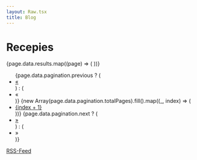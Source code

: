 ```yaml
---
layout: Raw.tsx
title: Blog
---
```


<h1 class="my-8 font-thin text-5xl">Recepies</h1>

<div>
  {page.data.results.map((page) => (
    <a href={page.data.url}>
      <comp.BlogListItem page={page} />
    </a>
  ))}
</div>

<nav>
  <ul class="pagination">
    {page.data.pagination.previous ? (
      <li class="page-item">
        <a
          class="page-link btn btn-secondary"
          href={`/blog/${page.data.pagination.previous}`}
        >
          &laquo;
        </a>
      </li>
    ) : (
      <li class="page-item">
        <a class="page-link btn btn-secondary disabled">&laquo;</a>
      </li>
    )}
    {new Array(page.data.pagination.totalPages).fill().map((_, index) => (
      <li class="page-item">
        <a class="page-link btn btn-secondary" href={`/blog/page/${index + 1}`}>
          {index + 1}
        </a>
      </li>
    ))}
    {page.data.pagination.next ? (
      <li class="page-item">
        <a
          class="page-link btn btn-secondary"
          href={`/blog/${page.data.pagination.next}`}
        >
          &raquo;
        </a>
      </li>
    ) : (
      <li class="page-item">
        <a class="page-link btn btn-secondary disabled">&raquo;</a>
      </li>
    )}
  </ul>
</nav>

<a class="btn btn-primary my-2" href="/feed.rss">
  RSS-Feed
</a>

